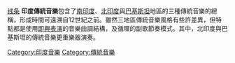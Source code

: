 [[图像:A_Lady_Playing_the_Tanpura,_ca._1735.jpg|线条]]
'''印度傳統音樂'''包含了[[南印度|南印度]]、[[北印度|北印度]]與[[巴基斯坦|巴基斯坦]]地區的三種傳統音樂的總稱，形成時間可遠溯自12世紀之前。雖然三地區傳統音樂風格有些許差異，但特點都是使用[[即興表演|即興表演]]的音樂曲調結構，及循環的副歌節奏模式。其中，北印度與巴基斯坦的傳統音樂更重樂器演奏。
{{Commons category|Musicians_from_India|position=left}}
{{Music-stub}}
{{India-stub}}

[[Category:印度音樂|Category:印度音樂]]
[[Category:傳統音樂|Category:傳統音樂]]